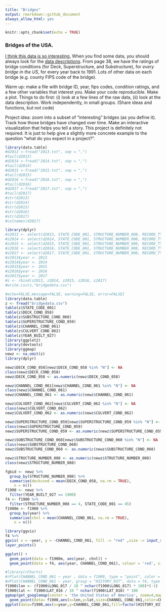 ```yaml
---
title: "Bridges"
output: rmarkdown::github_document
always_allow_html: yes
---
```


```r
knitr::opts_chunk$set(echo = TRUE)
```

###  Bridges of the USA.  
[I think this data is so interesting.](https://www.fhwa.dot.gov/bridge/nbi/ascii.cfm)
When you find some data, you should always look for the [data descriptions](https://www.fhwa.dot.gov/bridge/mtguide.pdf).  From page 38, we have the ratings of bridge conditions (for Deck, Superstructure, and Substructure), for *every bridge in the US*, for every year back to 1991.  Lots of other data on each bridge (e.g. county FIPS code of the bridge). 




Warm up:  make a file with bridge ID, year, fips codes, condition ratings, and a few other variables that interest you.  Make your code reproducible.  Make a plot.  Things to do first:  (i) look at a few lines of the raw data, (ii) look at the data description.  Work independently, in small groups. (Share ideas and functions, but not code)

Project idea: zoom into a subset of "interesting" bridges (as you define it).  Track how those bridges have changed over time.  Make an interactive visualization that helps you tell a story. This project is definitely not required.  It is just to help give a slightly more concrete example to the question "what do you expect in a project?".  


```r
library(data.table)
#d2013 <-fread("2013.txt", sep = ",")
#tail(d2013)
#d2014 <-fread("2014.txt", sep = ",")
#tail(d2014)
#d2015 <-fread("2015.txt", sep = ",")
#tail(d2015)
#d2016 <-fread("2016.txt", sep = ",")
#tail(d2016)
#d2017 <-fread("2017.txt", sep = ",")
#tail(d2017)
#str(d2013)
#str(d2014)
#str(d2015)
#str(d2016)
#str(d2017)
#colnames(d2017)
```

```r
library(dplyr)
#z2013 <- select(d2013, STATE_CODE_001, STRUCTURE_NUMBER_008, RECORD_TYPE_005A, SERVICE_LEVEL_005C, DIRECTION_005E, MIN_VERT_CLR_010, LAT_016, LONG_017, MAINTENANCE_021, OWNER_022, FUNCTIONAL_CLASS_026, YEAR_BUILT_027, TRAFFIC_LANES_ON_028A, TRAFFIC_LANES_UND_028B, ADT_029, YEAR_ADT_030, DESIGN_LOAD_031, APPR_WIDTH_MT_032, DEGREES_SKEW_034, STRUCTURE_FLARED_035, RAILINGS_036A, TRANSITIONS_036B, HISTORY_037, SERVICE_ON_042A, STRUCTURE_TYPE_043B, APPR_KIND_044A, APPR_TYPE_044B, MAIN_UNIT_SPANS_045, DECK_COND_058, SUPERSTRUCTURE_COND_059, SUBSTRUCTURE_COND_060, CHANNEL_COND_061, CULVERT_COND_062, SUFFICIENCY_RATING)
#z2014 <- select(d2014, STATE_CODE_001, STRUCTURE_NUMBER_008, RECORD_TYPE_005A, SERVICE_LEVEL_005C, DIRECTION_005E, MIN_VERT_CLR_010, LAT_016, LONG_017, MAINTENANCE_021, OWNER_022, FUNCTIONAL_CLASS_026, YEAR_BUILT_027, TRAFFIC_LANES_ON_028A, TRAFFIC_LANES_UND_028B, ADT_029, YEAR_ADT_030, DESIGN_LOAD_031, APPR_WIDTH_MT_032, DEGREES_SKEW_034, STRUCTURE_FLARED_035, RAILINGS_036A, TRANSITIONS_036B, HISTORY_037, SERVICE_ON_042A, STRUCTURE_TYPE_043B, APPR_KIND_044A, APPR_TYPE_044B, MAIN_UNIT_SPANS_045, DECK_COND_058, SUPERSTRUCTURE_COND_059, SUBSTRUCTURE_COND_060, CHANNEL_COND_061, CULVERT_COND_062, SUFFICIENCY_RATING)
#z2015 <- select(d2015, STATE_CODE_001, STRUCTURE_NUMBER_008, RECORD_TYPE_005A, SERVICE_LEVEL_005C, DIRECTION_005E, MIN_VERT_CLR_010, LAT_016, LONG_017, MAINTENANCE_021, OWNER_022, FUNCTIONAL_CLASS_026, YEAR_BUILT_027, TRAFFIC_LANES_ON_028A, TRAFFIC_LANES_UND_028B, ADT_029, YEAR_ADT_030, DESIGN_LOAD_031, APPR_WIDTH_MT_032, DEGREES_SKEW_034, STRUCTURE_FLARED_035, RAILINGS_036A, TRANSITIONS_036B, HISTORY_037, SERVICE_ON_042A, STRUCTURE_TYPE_043B, APPR_KIND_044A, APPR_TYPE_044B, MAIN_UNIT_SPANS_045, DECK_COND_058, SUPERSTRUCTURE_COND_059, SUBSTRUCTURE_COND_060, CHANNEL_COND_061, CULVERT_COND_062, SUFFICIENCY_RATING)
#z2016 <- select(d2016, STATE_CODE_001, STRUCTURE_NUMBER_008, RECORD_TYPE_005A, SERVICE_LEVEL_005C, DIRECTION_005E, MIN_VERT_CLR_010, LAT_016, LONG_017, MAINTENANCE_021, OWNER_022, FUNCTIONAL_CLASS_026, YEAR_BUILT_027, TRAFFIC_LANES_ON_028A, TRAFFIC_LANES_UND_028B, ADT_029, YEAR_ADT_030, DESIGN_LOAD_031, APPR_WIDTH_MT_032, DEGREES_SKEW_034, STRUCTURE_FLARED_035, RAILINGS_036A, TRANSITIONS_036B, HISTORY_037, SERVICE_ON_042A, STRUCTURE_TYPE_043B, APPR_KIND_044A, APPR_TYPE_044B, MAIN_UNIT_SPANS_045, DECK_COND_058, SUPERSTRUCTURE_COND_059, SUBSTRUCTURE_COND_060, CHANNEL_COND_061, CULVERT_COND_062, SUFFICIENCY_RATING)
#z2017 <- select(d2017, STATE_CODE_001, STRUCTURE_NUMBER_008, RECORD_TYPE_005A, SERVICE_LEVEL_005C, DIRECTION_005E, MIN_VERT_CLR_010, LAT_016, LONG_017, MAINTENANCE_021, OWNER_022, FUNCTIONAL_CLASS_026, YEAR_BUILT_027, TRAFFIC_LANES_ON_028A, TRAFFIC_LANES_UND_028B, ADT_029, YEAR_ADT_030, DESIGN_LOAD_031, APPR_WIDTH_MT_032, DEGREES_SKEW_034, STRUCTURE_FLARED_035, RAILINGS_036A, TRANSITIONS_036B, HISTORY_037, SERVICE_ON_042A, STRUCTURE_TYPE_043B, APPR_KIND_044A, APPR_TYPE_044B, MAIN_UNIT_SPANS_045, DECK_COND_058, SUPERSTRUCTURE_COND_059, SUBSTRUCTURE_COND_060, CHANNEL_COND_061, CULVERT_COND_062, SUFFICIENCY_RATING)
#z2013$year <- 2013
#z2014$year <- 2014
#z2015$year <- 2015
#z2016$year <- 2016
#z2017$year <- 2017
#z <- rbind(z2013, z2014, z2015, z2016, z2017)
#write.csv(z,"bridgedata.csv")
```

```r
#echo=FALSE,message=FALSE, warning=FALSE, error=FALSE}
library(data.table)
z <- fread("bridgedata.csv")
table(z$STATE_CODE_001)
table(z$DECK_COND_058)
table(z$SUBSTRUCTURE_COND_060)
table(z$SUPERSTRUCTURE_COND_059)
table(z$CHANNEL_COND_061)
table(z$CULVERT_COND_062)
table(z$YEAR_BUILT_027)
library(ggplot2)
library(devtools)
library(ggmap)
newz <- na.omit(z)
library(dplyr)

newz$DECK_COND_058[newz$DECK_COND_058 %in% "N"] <- NA
class(newz$DECK_COND_058)
newz$DECK_COND_058 <- as.numeric(newz$DECK_COND_058)

newz$CHANNEL_COND_061[newz$CHANNEL_COND_061 %in% "N"] <- NA
class(newz$CHANNEL_COND_061)
newz$CHANNEL_COND_061 <- as.numeric(newz$CHANNEL_COND_061)

newz$CULVERT_COND_062[newz$CULVERT_COND_062 %in% "N"] <- NA
class(newz$CULVERT_COND_062)
newz$CULVERT_COND_062 <- as.numeric(newz$CULVERT_COND_062)

newz$SUPERSTRUCTURE_COND_059[newz$SUPERSTRUCTURE_COND_059 %in% "N"] <- NA
class(newz$SUPERSTRUCTURE_COND_059)
newz$SUPERSTRUCTURE_COND_059 <- as.numeric(newz$SUPERSTRUCTURE_COND_059)

newz$SUBSTRUCTURE_COND_060[newz$SUBSTRUCTURE_COND_060 %in% "N"] <- NA
class(newz$SUBSTRUCTURE_COND_060)
newz$SUBSTRUCTURE_COND_060 <- as.numeric(newz$SUBSTRUCTURE_COND_060)

newz$STRUCTURE_NUMBER_008 <- as.numeric(newz$STRUCTURE_NUMBER_008)
class(newz$STRUCTURE_NUMBER_008)

fgbid <- newz %>% 
  group_by(STRUCTURE_NUMBER_008) %>% 
  summarise(deckcond = mean(DECK_COND_058, na.rm = TRUE),
    n = n())
f1900 <- newz %>% 
  filter(YEAR_BUILT_027 == 1900)
f4 <- f1900 %>%
  filter(STRUCTURE_NUMBER_008 == 4, STATE_CODE_001 == 45) 
f1900m <- f1900 %>% 
  group_by(year) %>% 
  summarise(chnl = mean(CHANNEL_COND_061, na.rm = TRUE),
    n = n())

library(ggvis)
f4 %>%
ggvis( x = ~year, y = ~CHANNEL_COND_061, fill := "red" ,size := input_slider(100,500), opacity := 0.3 ) %>%
layer_points()

ggplot() +
  geom_point(data = f1900m, aes(year, chnl)) +
  geom_point(data = f4, aes(year, CHANNEL_COND_061), colour = 'red', size = 3)

#library(rCharts)
#rPlot(CHANNEL_COND_061 ~ year , data = f1900, type = "point", color = "TRAFFIC_LANES_ON_028A") 
#nPlot(CHANNEL_COND_061 ~ year, group = "HISTORY_037", data = f4, type = "multiBarChart")
f1900$lon <- (f1900$LONG_017 / 10 ^ nchar(f1900$LONG_017) * 100)*(-1)
f1900$lat <- f1900$LAT_016 / 10 ^ nchar(f1900$LAT_016) * 100
ggmap(get_googlemap(center = 'the United States of America', zoom=4,maptype='terrain'),extent='device')+
  geom_point(data= f1900,aes(x=lon,y=lat,size=CHANNEL_COND_061,color=CHANNEL_COND_061),alpha=0.7)
ggplot(data=f1900,aes(x=year,y=CHANNEL_COND_061,fill=factor(HISTORY_037)))+geom_boxplot(size =2,notch=T)
       
```




